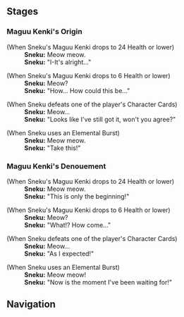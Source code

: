 {{Genius Invokation TCG Character Stages Intro}}

==Stages==
{{Genius Invokation TCG Stages/Detailed|Sneku}}

===Maguu Kenki's Origin===
{{Dialogue start}}
;(When Sneku's Maguu Kenki drops to 24 Health or lower)
:'''Sneku:''' Meow meow.
:'''Sneku:''' "I-It's alright..."

;(When Sneku's Maguu Kenki drops to 6 Health or lower)
:'''Sneku:''' Meow?
:'''Sneku:''' "How... How could this be..."

;(When Sneku defeats one of the player's Character Cards)
:'''Sneku:''' Meow...
:'''Sneku:''' "Looks like I've still got it, won't you agree?"

;(When Sneku uses an Elemental Burst)
:'''Sneku:''' Meow meow.
:'''Sneku:''' "Take this!"
{{Dialogue end}}

===Maguu Kenki's Denouement===
{{Dialogue start}}
;(When Sneku's Maguu Kenki drops to 24 Health or lower)
:'''Sneku:''' Meow meow.
:'''Sneku:''' "This is only the beginning!"

;(When Sneku's Maguu Kenki drops to 6 Health or lower)
:'''Sneku:''' Meow?
:'''Sneku:''' "What!? How come..."

;(When Sneku defeats one of the player's Character Cards)
:'''Sneku:''' Meow...
:'''Sneku:''' "As I expected!"

;(When Sneku uses an Elemental Burst)
:'''Sneku:''' Meow meow!
:'''Sneku:''' "Now is the moment I've been waiting for!"
{{Dialogue end}}

==Navigation==
{{Genius Invokation TCG Stages Navbox}}